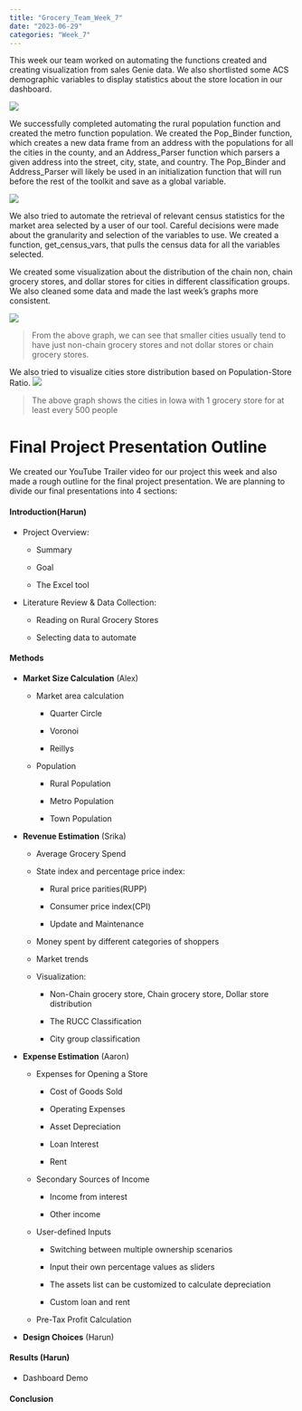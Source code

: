 ```yaml
---
title: "Grocery_Team_Week_7"
date: "2023-06-29"
categories: "Week_7"
---
```


This week our team worked on automating the functions created and creating visualization from sales Genie data. We also shortlisted some ACS demographic variables to display statistics about the store location in our dashboard.

![](/posts/Week_7_grocery_team/images/Pop_Binder.png)

We successfully completed automating the rural population function and created the metro function population. We created the Pop_Binder function, which creates a new data frame from an address with the populations for all the cities in the county, and an Address_Parser function which parsers a given address into the street, city, state, and country. The Pop_Binder and Address_Parser will likely be used in an initialization function that will run before the rest of the toolkit and save as a global variable.

![](/posts/Week_7_grocery_team/images/get_census_vars.png)

We also tried to automate the retrieval of relevant census statistics for the market area selected by a user of our tool. Careful decisions were made about the granularity and selection of the variables to use. We created a function, get_census_vars, that pulls the census data for all the variables selected.

We created some visualization about the distribution of the chain non, chain grocery stores, and dollar stores for cities in different classification groups. We also cleaned some data and made the last week's graphs more consistent.

![](/posts/Week_7_grocery_team/images/ncg_cg_ds_distri.png)

> From the above graph, we can see that smaller cities usually tend to have just non-chain grocery stores and not dollar stores or chain grocery stores.

We also tried to visualize cities store distribution based on Population-Store Ratio. ![](/posts/Week_7_grocery_team/images/popstore_less500-01.png)

> The above graph shows the cities in Iowa with 1 grocery store for at least every 500 people

# Final Project Presentation Outline

We created our YouTube Trailer video for our project this week and also made a rough outline for the final project presentation. We are planning to divide our final presentations into 4 sections:

#### Introduction(Harun)

-   Project Overview:

    -   Summary

    -   Goal

    -   The Excel tool

-   Literature Review & Data Collection:

    -   Reading on Rural Grocery Stores

    -   Selecting data to automate

#### Methods

-   **Market Size Calculation** (Alex)

    -   Market area calculation

        -   Quarter Circle 

        -   Voronoi 

        -   Reillys 

    -   Population

        -   Rural Population

        -   Metro Population

        -   Town Population

-   **Revenue Estimation** (Srika)

    -   Average Grocery Spend  

    -   State index and percentage price index: 

        -   Rural price parities(RUPP) 

        -   Consumer price index(CPI) 

        -   Update and Maintenance

    -   Money spent by different categories of shoppers 

    -   Market trends 

    -   Visualization: 

        -   Non-Chain grocery store, Chain grocery store, Dollar store distribution 

        -   The RUCC Classification 

        -   City group classification 

-   **Expense Estimation** (Aaron)

    -   Expenses for Opening a Store 

        -   Cost of Goods Sold 

        -   Operating Expenses 

        -   Asset Depreciation 

        -   Loan Interest

        -   Rent 

    -   Secondary Sources of Income 

        -   Income from interest 

        -   Other income 

    -   User-defined Inputs 

        -   Switching between multiple ownership scenarios 

        -   Input their own percentage values as sliders 

        -   The assets list can be customized to calculate depreciation

        -   Custom loan and rent

    -   Pre-Tax Profit Calculation

-   **Design Choices** (Harun)

#### Results (Harun)

-   Dashboard Demo

#### Conclusion
